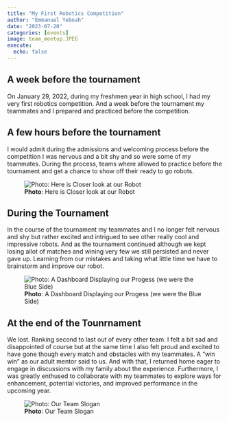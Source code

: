 ```yaml
---
title: "My First Robotics Competition"
author: "Emmanuel Yeboah"
date: "2023-07-20"
categories: [events]
image: team_meetup.JPEG
execute: 
  echo: false
---
```


## A week before the tournament

On January 29, 2022, during my freshmen year in high school, I had my very first robotics competition. And a week before the tournament my teammates and I prepared and practiced before the competition.  

## A few hours before the tournament

I would admit during the admissions and welcoming process before the competition I was nervous and a bit shy and so were some of my teammates. During the process, teams where allowed to practice before the tournament and get a chance to show off their ready to go robots. 

![**Photo**: Here is Closer look at our Robot](images/team_meetup.JPEG)

## During the Tournament
In the course of the tournament my teammates and I no longer felt nervous and shy but rather excited and intrigued to see other really cool and impressive robots. And as the tournament continued although we kept losing allot of matches and wining very few we still persisted and never gave up. Learning from our mistakes and taking what little time we have to brainstorm and improve our robot. 

![**Photo**: A Dashboard Displaying our Progess (we were the Blue Side)](images/Score_Board.JPEG)

## At the end of the Tounrnament

We lost. Ranking second to last out of every other team. I felt a bit sad and disappointed of course but at the same time I also felt proud and excited to have gone though every match and obstacles with my teammates. A "win win" as our adult mentor said to us. And with that, I returned home eager to engage in discussions with my family about the experience. Furthermore, I was greatly enthused to collaborate with my teammates to explore ways for enhancement, potential victories, and improved performance in the upcoming year.

![**Photo**: Our Team Slogan](images/team_logo.JPEG) 













